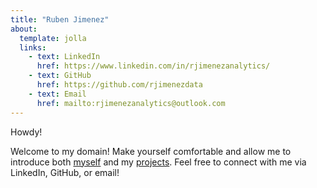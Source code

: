 ```yaml
---
title: "Ruben Jimenez"
about:
  template: jolla
  links:
    - text: LinkedIn
      href: https://www.linkedin.com/in/rjimenezanalytics/
    - text: GitHub
      href: https://github.com/rjimenezdata
    - text: Email
      href: mailto:rjimenezanalytics@outlook.com
---
```


Howdy!

Welcome to my domain! Make yourself comfortable and allow me to introduce both [myself](about.qmd) and my [projects](projects.qmd). Feel free to connect with me via LinkedIn, GitHub, or email!